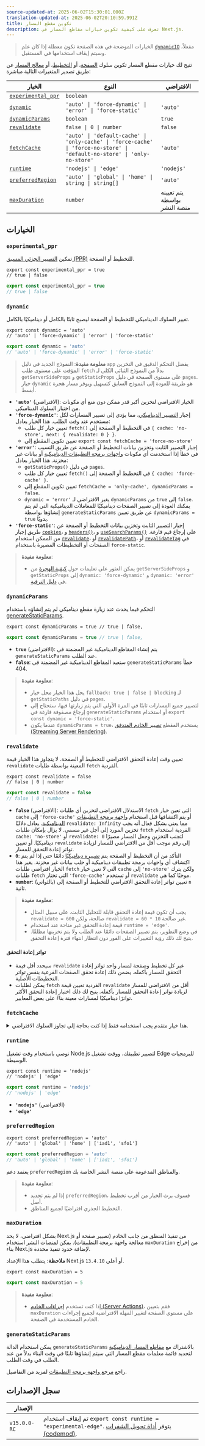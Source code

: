 ```yaml
---
source-updated-at: 2025-06-02T15:30:01.000Z
translation-updated-at: 2025-06-02T20:10:59.991Z
title: تكوين مقطع المسار
description: تعرف على كيفية تكوين خيارات مقاطع المسار في Next.js.
---
```


> الخيارات الموضحة في هذه الصفحة تكون معطلة إذا كان علم [`dynamicIO`](/docs/app/api-reference/config/next-config-js/dynamicIO) مفعلاً، وسيتم إيقاف استخدامها في المستقبل.

تتيح لك خيارات مقطع المسار تكوين سلوك [الصفحة](/docs/app/api-reference/file-conventions/layout)، أو [التخطيط](/docs/app/api-reference/file-conventions/layout)، أو [معالج المسار](/docs/app/building-your-application/routing/route-handlers) عن طريق تصدير المتغيرات التالية مباشرة:

| الخيار                                  | النوع                                                                                                                      | الافتراضي                    |
| --------------------------------------- | ------------------------------------------------------------------------------------------------------------------------- | -------------------------- |
| [`experimental_ppr`](#experimental_ppr) | `boolean`                                                                                                                 |
| [`dynamic`](#dynamic)                   | `'auto' \| 'force-dynamic' \| 'error' \| 'force-static'`                                                                  | `'auto'`                   |
| [`dynamicParams`](#dynamicparams)       | `boolean`                                                                                                                 | `true`                     |
| [`revalidate`](#revalidate)             | `false \| 0 \| number`                                                                                                    | `false`                    |
| [`fetchCache`](#fetchcache)             | `'auto' \| 'default-cache' \| 'only-cache' \| 'force-cache' \| 'force-no-store' \| 'default-no-store' \| 'only-no-store'` | `'auto'`                   |
| [`runtime`](#runtime)                   | `'nodejs' \| 'edge'`                                                                                                      | `'nodejs'`                 |
| [`preferredRegion`](#preferredregion)   | `'auto' \| 'global' \| 'home' \| string \| string[]`                                                                      | `'auto'`                   |
| [`maxDuration`](#maxduration)           | `number`                                                                                                                  | يتم تعيينه بواسطة منصة النشر |

## الخيارات

### `experimental_ppr`

تمكين [التصيير الجزئي المسبق (PPR)](/docs/app/getting-started/partial-prerendering) للتخطيط أو الصفحة.

```tsx filename="layout.tsx | page.tsx " switcher
export const experimental_ppr = true
// true | false
```

```jsx filename="layout.js | page.js " switcher
export const experimental_ppr = true
// true | false
```

### `dynamic`

تغيير السلوك الديناميكي للتخطيط أو الصفحة ليصبح ثابتًا بالكامل أو ديناميكيًا بالكامل.

```tsx filename="layout.tsx | page.tsx | route.ts" switcher
export const dynamic = 'auto'
// 'auto' | 'force-dynamic' | 'error' | 'force-static'
```

```js filename="layout.js | page.js | route.js" switcher
export const dynamic = 'auto'
// 'auto' | 'force-dynamic' | 'error' | 'force-static'
```

> **معلومة مفيدة**: النموذج الجديد في دليل `app` يفضل التحكم الدقيق في التخزين المؤقت على مستوى طلب `fetch` بدلاً من النموذج الثنائي الكلي لـ `getServerSideProps` و `getStaticProps` على مستوى الصفحة في دليل `pages`. خيار `dynamic` هو طريقة للعودة إلى النموذج السابق كتسهيل ويوفر مسار هجرة أبسط.

- **`'auto'`** (الافتراضي): الخيار الافتراضي لتخزين أكبر قدر ممكن دون منع أي مكونات من اختيار السلوك الديناميكي.
- **`'force-dynamic'`**: إجبار [التصيير الديناميكي](/docs/app/getting-started/partial-prerendering#dynamic-rendering)، مما يؤدي إلى تصيير المسارات لكل مستخدم عند وقت الطلب. هذا الخيار يعادل:
  - تعيين خيار كل طلب `fetch()` في التخطيط أو الصفحة إلى `{ cache: 'no-store', next: { revalidate: 0 } }`.
  - تعيين تكوين المقطع إلى `export const fetchCache = 'force-no-store'`
- **`'error'`**: إجبار التصيير الثابت وتخزين بيانات التخطيط أو الصفحة عن طريق التسبب في خطأ إذا استخدمت أي مكونات [واجهات برمجة التطبيقات الديناميكية](/docs/app/getting-started/partial-prerendering#dynamic-rendering) أو بيانات غير مخزنة. هذا الخيار يعادل:
  - `getStaticProps()` في دليل `pages`.
  - تعيين خيار كل طلب `fetch()` في التخطيط أو الصفحة إلى `{ cache: 'force-cache' }`.
  - تعيين تكوين المقطع إلى `fetchCache = 'only-cache', dynamicParams = false`.
  - `dynamic = 'error'` يغير الافتراضي لـ `dynamicParams` من `true` إلى `false`. يمكنك العودة إلى تصيير الصفحات ديناميكيًا للمعاملات الديناميكية التي لم يتم إنشاؤها بواسطة `generateStaticParams` عن طريق تعيين `dynamicParams = true` يدويًا.
- **`'force-static'`**: إجبار التصيير الثابت وتخزين بيانات التخطيط أو الصفحة عن طريق إجبار [`cookies`](/docs/app/api-reference/functions/cookies)، و [`headers()`](/docs/app/api-reference/functions/headers)، و [`useSearchParams()`](/docs/app/api-reference/functions/use-search-params) على إرجاع قيم فارغة. من الممكن استخدام [`revalidate`](#revalidate)، أو [`revalidatePath`](/docs/app/api-reference/functions/revalidatePath)، أو [`revalidateTag`](/docs/app/api-reference/functions/revalidateTag) في الصفحات أو التخطيطات المصيرة باستخدام `force-static`.

> **معلومة مفيدة**:
>
> - يمكن العثور على تعليمات حول [كيفية الهجرة](/docs/app/guides/migrating/app-router-migration#step-6-migrating-data-fetching-methods) من `getServerSideProps` و `getStaticProps` إلى `dynamic: 'force-dynamic'` و `dynamic: 'error'` في [دليل الترقية](/docs/app/guides/migrating/app-router-migration#step-6-migrating-data-fetching-methods).

### `dynamicParams`

التحكم فيما يحدث عند زيارة مقطع ديناميكي لم يتم إنشاؤه باستخدام [generateStaticParams](/docs/app/api-reference/functions/generate-static-params).

```tsx filename="layout.tsx | page.tsx" switcher
export const dynamicParams = true // true | false,
```

```js filename="layout.js | page.js | route.js" switcher
export const dynamicParams = true // true | false,
```

- **`true`** (الافتراضي): يتم إنشاء المقاطع الديناميكية غير المضمنة في `generateStaticParams` عند الطلب.
- **`false`**: ستعيد المقاطع الديناميكية غير المضمنة في `generateStaticParams` خطأ 404.

> **معلومة مفيدة**:
>
> - يحل هذا الخيار محل خيار `fallback: true | false | blocking` لـ `getStaticPaths` في دليل `pages`.
> - لتصيير جميع المسارات ثابتًا في المرة الأولى التي يتم زيارتها فيها، ستحتاج إلى إرجاع مصفوفة فارغة في `generateStaticParams` أو استخدام `export const dynamic = 'force-static'`.
> - عندما يكون `dynamicParams = true`، يستخدم المقطع [تصيير الخادم المتدفق (Streaming Server Rendering)](/docs/app/building-your-application/routing/loading-ui-and-streaming#streaming-with-suspense).

### `revalidate`

تعيين وقت إعادة التحقق الافتراضي للتخطيط أو الصفحة. لا يتجاوز هذا الخيار قيمة `revalidate` المعينة بواسطة طلبات `fetch` الفردية.

```tsx filename="layout.tsx | page.tsx | route.ts" switcher
export const revalidate = false
// false | 0 | number
```

```js filename="layout.js | page.js | route.js" switcher
export const revalidate = false
// false | 0 | number
```

- **`false`** (الافتراضي): الاستدلال الافتراضي لتخزين أي طلبات `fetch` التي تعين خيار `cache` إلى `'force-cache'` أو يتم اكتشافها قبل استخدام [واجهة برمجة التطبيقات الديناميكية](/docs/app/getting-started/partial-prerendering#dynamic-rendering#dynamic-apis). يعادل دلاليًا `revalidate: Infinity` مما يعني بشكل فعال أنه يجب تخزين المورد إلى أجل غير مسمى. لا يزال بإمكان طلبات `fetch` الفردية استخدام `cache: 'no-store'` أو `revalidate: 0` لتجنب التخزين وجعل المسار مصيرًا ديناميكيًا. أو تعيين `revalidate` إلى رقم موجب أقل من الافتراضي للمسار لزيادة تواتر إعادة التحقق للمسار.
- **`0`**: التأكد من أن التخطيط أو الصفحة يتم [تصييره ديناميكيًا](/docs/app/getting-started/partial-prerendering#dynamic-rendering) دائمًا حتى إذا لم يتم اكتشاف أي واجهات برمجة تطبيقات ديناميكية أو جلب بيانات غير مخزنة. يغير هذا الخيار افتراضي طلبات `fetch` التي لا تعين خيار `cache` إلى `'no-store'` ولكن يترك طلبات `fetch` التي تختار `'force-cache'` أو تستخدم `revalidate` موجبًا كما هي.
- **`number`**: (بالثواني) تعيين تواتر إعادة التحقق الافتراضي للتخطيط أو الصفحة إلى `n` ثانية.

> **معلومة مفيدة**:
>
> - يجب أن تكون قيمة إعادة التحقق قابلة للتحليل الثابت. على سبيل المثال `revalidate = 600` صالحة، ولكن `revalidate = 60 * 10` غير صالحة.
> - قيمة إعادة التحقق غير متاحة عند استخدام `runtime = 'edge'`.
> - في وضع التطوير، يتم تصيير الصفحات دائمًا عند الطلب ولا يتم تخزينها مطلقًا. يتيح لك ذلك رؤية التغييرات على الفور دون انتظار انتهاء فترة إعادة التحقق.

#### تواتر إعادة التحقق

- سيحدد أقل قيمة `revalidate` عبر كل تخطيط وصفحة لمسار واحد تواتر إعادة التحقق للمسار بأكمله. يضمن ذلك إعادة تحقق الصفحات الفرعية بنفس تواتر التخطيطات الأصلية.
- يمكن لطلبات `fetch` الفردية تعيين قيمة `revalidate` أقل من الافتراضي للمسار لزيادة تواتر إعادة التحقق للمسار بأكمله. يتيح لك ذلك اختيار إعادة التحقق الأكثر تواترًا ديناميكيًا لمسارات معينة بناءً على بعض المعايير.

### `fetchCache`

<details>
  <summary>هذا خيار متقدم يجب استخدامه فقط إذا كنت بحاجة إلى تجاوز السلوك الافتراضي.</summary>

بشكل افتراضي، سيقوم Next.js **بتخزين** أي طلبات `fetch()` يمكن الوصول إليها **قبل** استخدام أي [واجهات برمجة التطبيقات الديناميكية](/docs/app/getting-started/partial-prerendering#dynamic-rendering#dynamic-apis) ولن يقوم **بتخزين** طلبات `fetch` التي يتم اكتشافها **بعد** استخدام واجهات برمجة التطبيقات الديناميكية.

يسمح لك `fetchCache` بتجاوز خيار `cache` الافتراضي لجميع طلبات `fetch` في التخطيط أو الصفحة.

```tsx filename="layout.tsx | page.tsx | route.ts" switcher
export const fetchCache = 'auto'
// 'auto' | 'default-cache' | 'only-cache'
// 'force-cache' | 'force-no-store' | 'default-no-store' | 'only-no-store'
```

```js filename="layout.js | page.js | route.js" switcher
export const fetchCache = 'auto'
// 'auto' | 'default-cache' | 'only-cache'
// 'force-cache' | 'force-no-store' | 'default-no-store' | 'only-no-store'
```

- **`'auto'`** (الافتراضي): الخيار الافتراضي لتخزين طلبات `fetch` قبل واجهات برمجة التطبيقات الديناميكية مع خيار `cache` الذي توفره وعدم تخزين طلبات `fetch` بعد واجهات برمجة التطبيقات الديناميكية.
- **`'default-cache'`**: السماح بأي خيار `cache` يتم تمريره إلى `fetch` ولكن إذا لم يتم توفير خيار، فسيتم تعيين خيار `cache` إلى `'force-cache'`. يعني ذلك أن طلبات `fetch` بعد واجهات برمجة التطبيقات الديناميكية تعتبر ثابتة.
- **`'only-cache'`**: التأكد من أن جميع طلبات `fetch` تختار التخزين عن طريق تغيير الافتراضي إلى `cache: 'force-cache'` إذا لم يتم توفير خيار والتسبب في خطأ إذا استخدمت أي طلبات `fetch` `cache: 'no-store'`.
- **`'force-cache'`**: التأكد من أن جميع طلبات `fetch` تختار التخزين عن طريق تعيين خيار `cache` لجميع طلبات `fetch` إلى `'force-cache'`.
- **`'default-no-store'`**: السماح بأي خيار `cache` يتم تمريره إلى `fetch` ولكن إذا لم يتم توفير خيار، فسيتم تعيين خيار `cache` إلى `'no-store'`. يعني ذلك أن طلبات `fetch` قبل واجهات برمجة التطبيقات الديناميكية تعتبر ديناميكية.
- **`'only-no-store'`**: التأكد من أن جميع طلبات `fetch` تختار عدم التخزين عن طريق تغيير الافتراضي إلى `cache: 'no-store'` إذا لم يتم توفير خيار والتسبب في خطأ إذا استخدمت أي طلبات `fetch` `cache: 'force-cache'`
- **`'force-no-store'`**: التأكد من أن جميع طلبات `fetch` تختار عدم التخزين عن طريق تعيين خيار `cache` لجميع طلبات `fetch` إلى `'no-store'`. يجبر ذلك جميع طلبات `fetch` على إعادة الجلب في كل طلب حتى إذا قدمت خيار `'force-cache'`.

#### سلوك المقطع عبر المسار

- يجب أن تكون أي خيارات معينة عبر كل تخطيط وصفحة لمسار واحد متوافقة مع بعضها البعض.
  - إذا تم توفير كل من `'only-cache'` و `'force-cache'`، فإن `'force-cache'` يفوز. إذا تم توفير كل من `'only-no-store'` و `'force-no-store'`، فإن `'force-no-store'` يفوز. يغير الخيار القسري السلوك عبر المسار بحيث يمنع مقطع واحد مع `'force-*'` أي أخطاء ناتجة عن `'only-*'`.
  - الهدف من خيارات `'only-*'` و `'force-*'` هو ضمان أن المسار بأكمله إما ثابت بالكامل أو ديناميكي بالكامل. يعني ذلك:
    - لا يُسمح بجمع `'only-cache'` و `'only-no-store'` في مسار واحد.
    - لا يُسمح بجمع `'force-cache'` و `'force-no-store'` في مسار واحد.
  - لا يمكن للوالد توفير `'default-no-store'` إذا كان الابن يوفر `'auto'` أو `'*-cache'` لأن ذلك قد يجعل نفس طلب `fetch` له سلوك مختلف.
- يُوصى عمومًا بترك التخطيطات الأصلية المشتركة كـ `'auto'` وتخصيص الخيارات حيث تختلف المقاطع الفرعية.

</details>

### `runtime`

نوصي باستخدام وقت تشغيل Node.js لتصيير تطبيقك، ووقت تشغيل Edge للبرمجيات الوسيطة.

```tsx filename="layout.tsx | page.tsx | route.ts" switcher
export const runtime = 'nodejs'
// 'nodejs' | 'edge'
```

```js filename="layout.js | page.js | route.js" switcher
export const runtime = 'nodejs'
// 'nodejs' | 'edge'
```

- **`'nodejs'`** (الافتراضي)
- **`'edge'`**

### `preferredRegion`

```tsx filename="layout.tsx | page.tsx | route.ts" switcher
export const preferredRegion = 'auto'
// 'auto' | 'global' | 'home' | ['iad1', 'sfo1']
```

```js filename="layout.js | page.js | route.js" switcher
export const preferredRegion = 'auto'
// 'auto' | 'global' | 'home' | ['iad1', 'sfo1']
```

يعتمد دعم `preferredRegion` والمناطق المدعومة على منصة النشر الخاصة بك.

> **معلومة مفيدة**:
>
> - إذا لم يتم تحديد `preferredRegion`، فسوف يرث الخيار من أقرب تخطيط أصل.
> - التخطيط الجذري افتراضيًا لجميع المناطق.

### `maxDuration`

بشكل افتراضي، لا يحد Next.js من تنفيذ المنطق من جانب الخادم (تصيير صفحة أو معالجة واجهة برمجة التطبيقات).
يمكن لمنصات النشر استخدام `maxDuration` من إخراج بناء Next.js لإضافة حدود تنفيذ محددة.

**ملاحظة**: يتطلب هذا الإعداد Next.js `13.4.10` أو أعلى.

```tsx filename="layout.tsx | page.tsx | route.ts" switcher
export const maxDuration = 5
```

```js filename="layout.js | page.js | route.js" switcher
export const maxDuration = 5
```

> **معلومة مفيدة**:
>
> - إذا كنت تستخدم [إجراءات الخادم (Server Actions)](/docs/app/building-your-application/data-fetching/server-actions-and-mutations)، فقم بتعيين `maxDuration` على مستوى الصفحة لتغيير المهلة الافتراضية لجميع إجراءات الخادم المستخدمة في الصفحة.

### `generateStaticParams`

يمكن استخدام الدالة `generateStaticParams` بالاشتراك مع [مقاطع المسار الديناميكية](/docs/app/api-reference/file-conventions/dynamic-routes) لتحديد قائمة معلمات مقطع المسار التي سيتم إنشاؤها ثابتًا في وقت البناء بدلاً من عند الطلب في وقت الطلب.

راجع [مرجع واجهة برمجة التطبيقات](/docs/app/api-reference/functions/generate-static-params) لمزيد من التفاصيل.

## سجل الإصدارات

| الإصدار      |                                                                                                                                                                                                                |
| ------------ | -------------------------------------------------------------------------------------------------------------------------------------------------------------------------------------------------------------- |
| `v15.0.0-RC` | تم إيقاف استخدام `export const runtime = "experimental-edge"`. يتوفر [أداة تحويل الشفرات (codemod)](/docs/app/guides/upgrading/codemods#transform-app-router-route-segment-config-runtime-value-from-experimental-edge-to-edge). |